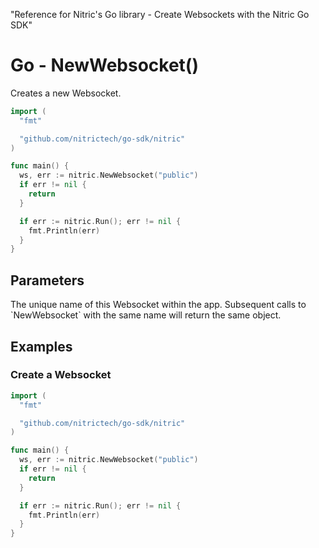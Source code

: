   "Reference for Nitric's Go library - Create Websockets with the Nitric Go SDK"

# Go - NewWebsocket()

Creates a new Websocket.

```go
import (
  "fmt"

  "github.com/nitrictech/go-sdk/nitric"
)

func main() {
  ws, err := nitric.NewWebsocket("public")
  if err != nil {
    return
  }

  if err := nitric.Run(); err != nil {
    fmt.Println(err)
  }
}
```

## Parameters

<Properties>
  <Property name="name" required type="string">
    The unique name of this Websocket within the app. Subsequent calls to
    `NewWebsocket` with the same name will return the same object.
  </Property>
</Properties>

## Examples

### Create a Websocket

```go
import (
  "fmt"

  "github.com/nitrictech/go-sdk/nitric"
)

func main() {
  ws, err := nitric.NewWebsocket("public")
  if err != nil {
    return
  }

  if err := nitric.Run(); err != nil {
    fmt.Println(err)
  }
}
```
